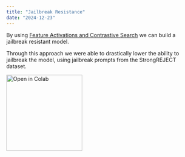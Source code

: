 ```yaml
---
title: "Jailbreak Resistance"
date: "2024-12-23"
---
```


By using [Feature Activations and Contrastive Search](/sdk-reference/features) we can build a jailbreak resistant model.

Through this approach we were able to drastically lower the ability to jailbreak the model, using jailbreak prompts from the StrongREJECT dataset.

<a href="https://colab.research.google.com/drive/156SBuLH2IAGHLSTgto-jA22PRI4XL6F5">
  <img
    src="https://colab.research.google.com/assets/colab-badge.svg"
    alt="Open in Colab"
    width="200px"
    style={{ pointerEvents: "none" }}
  />
</a>
